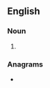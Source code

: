 ==English==

===Noun===
{{head|en|noun form}}

# {{plural of|riband|lang=en}}

===Anagrams===
* {{anagrams|en|a=abdinrs|Bardins|Brandis|Briands}}